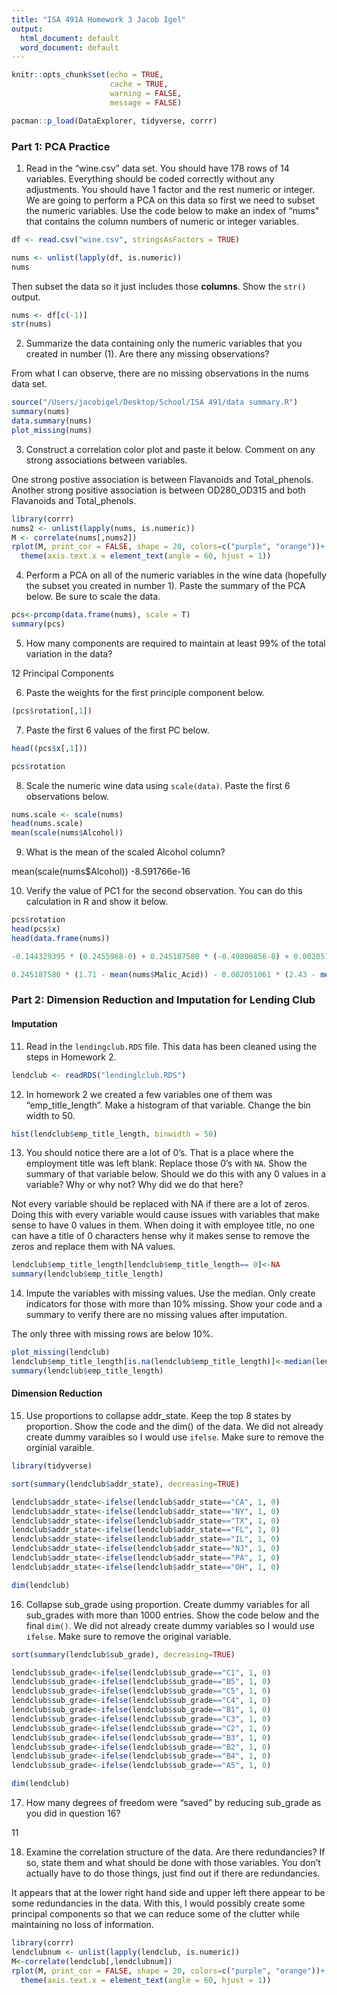 ```yaml
---
title: "ISA 491A Homework 3 Jacob Igel"
output:
  html_document: default
  word_document: default
---
```

```r
knitr::opts_chunk$set(echo = TRUE,
                      cache = TRUE, 
                      warning = FALSE,
                      message = FALSE)
```

```r
pacman::p_load(DataExplorer, tidyverse, corrr)

```



### Part 1: PCA Practice

1. Read in the "wine.csv" data set.  You should have 178 rows of 14 variables. Everything should be coded correctly without any adjustments.  You should have 1 factor and the rest numeric or integer.  We are going to perform a PCA on this data so first we need to subset the numeric variables.  Use the code below to make an index of "nums" that contains the column numbers of numeric or integer variables.

```r
df <- read.csv("wine.csv", stringsAsFactors = TRUE)

nums <- unlist(lapply(df, is.numeric)) 
nums

```

Then subset the data so it just includes those __columns__.  Show the `str()` output.

```r
nums <- df[c(-1)]
str(nums)

```

2. Summarize the data containing only the numeric variables that you created in number (1). Are there any missing observations?

From what I can observe, there are no missing observations in the nums data set.

```r
source("/Users/jacobigel/Desktop/School/ISA 491/data summary.R")
summary(nums)
data.summary(nums)
plot_missing(nums)
```


3. Construct a correlation color plot and paste it below.  Comment on any strong associations between variables.

One strong postive association is between Flavanoids and Total_phenols.
Another strong  positive association is between OD280_OD315 and both Flavanoids and Total_phenols.
```r
library(corrr)
nums2 <- unlist(lapply(nums, is.numeric)) 
M <- correlate(nums[,nums2])
rplot(M, print_cor = FALSE, shape = 20, colors=c("purple", "orange"))+
  theme(axis.text.x = element_text(angle = 60, hjust = 1))

```

4. Perform a PCA on all of the numeric variables in the wine data (hopefully the subset you created in number 1).  Paste the summary of the PCA below. Be sure to scale the data.

```r

pcs<-prcomp(data.frame(nums), scale = T)
summary(pcs)

```



5. How many components are required to maintain at least 99\% of the total variation in the data?

12 Principal Components

6. Paste the weights for the first principle component below.


```r

(pcs$rotation[,1])


```


7. Paste the first 6 values of the first PC below.

```r
head((pcs$x[,1]))

pcs$rotation
```

8. Scale the numeric wine data using `scale(data)`.  Paste the first 6 observations below.

```r
nums.scale <- scale(nums)
head(nums.scale)
mean(scale(nums$Alcohol))
```


9. What is the mean of the scaled Alcohol column?

mean(scale(nums$Alcohol))
-8.591766e-16


10. Verify the value of PC1 for the second observation.  You can do this calculation in R and show it below.

```r
pcs$rotation
head(pcs$x)
head(data.frame(nums))

-0.144329395 * (0.2455968-0) + 0.245187580 * (-0.49800856-0) + 0.002051061(-0.8256672-0) + 0.239320405(-2.4838405-0) + ...

0.245187580 * (1.71 - mean(nums$Malic_Acid)) - 0.002051061 * (2.43 - mean(nums$Ash)) - 0.239320405 * (15.6	 - mean(nums$Ash_Alcalinity)) - 0.141992042 * (127 - mean(nums$Magnesium)) - 0.394660845 * (2.80	- mean(nums$Total_Phenols)) - 0.422934297 * (3.06  - mean(nums$Flavanoids)) - 0.298533103 * (0.28	 - mean(nums$Nonflavanoid_Phenols)) - 0.313429488 * (2.29 - mean(nums$Proanthocyanins)) - 0.088616705 * (5.64 - mean(nums$Color_Intensity)) - 0.296714564 * (1.04 - mean(nums$Hue)) - 0.376167411 * (3.92 - mean(nums$OD280_OD315))- 0.286752227 * (1065 - mean(nums$Proline))
```

### Part 2: Dimension Reduction and Imputation for Lending Club

#### Imputation

11. Read in the `lendingclub.RDS` file.  This data has been cleaned using the steps in Homework 2.

```r
lendclub <- readRDS("lendinglclub.RDS")

```



12. In homework 2 we created a few variables one of them was "emp_title_length".  Make a histogram of that variable.  Change the bin width to 50.  

```r

hist(lendclub$emp_title_length, binwidth = 50)

```

13. You should notice there are a lot of 0's.  That is a place where the employment title was left blank.  Replace those 0's with `NA`.  Show the summary of that variable below.  Should we do this with any 0 values in a variable? Why or why not?  Why did we do that here?

Not every variable should be replaced with NA if there are a lot of zeros. Doing this with every variable would cause issues with variables that make sense to have 0 values in them. When doing it with employee title, no one can have a title of 0 characters hense why it makes
sense to remove the zeros and replace them with NA values.

```r

lendclub$emp_title_length[lendclub$emp_title_length== 0]<-NA
summary(lendclub$emp_title_length)

```

14. Impute the variables with missing values.  Use the median.  Only create indicators for those with more than 10% missing. Show your code and a summary to verify there are no missing values after imputation.

The only three with missing rows are below 10%.

```R
plot_missing(lendclub)
lendclub$emp_title_length[is.na(lendclub$emp_title_length)]<-median(lendclub$emp_title_length, na.rm=TRUE)
summary(lendclub$emp_title_length)

```


#### Dimension Reduction

15. Use proportions to collapse addr_state.  Keep the top 8 states by proportion. Show the code and the dim() of the data. We did not already create dummy varaibles so I would use `ifelse`. Make sure to remove the orginial varaible. 

```R
library(tidyverse)

sort(summary(lendclub$addr_state), decreasing=TRUE)

lendclub$addr_state<-ifelse(lendclub$addr_state=="CA", 1, 0)
lendclub$addr_state<-ifelse(lendclub$addr_state=="NY", 1, 0)
lendclub$addr_state<-ifelse(lendclub$addr_state=="TX", 1, 0)
lendclub$addr_state<-ifelse(lendclub$addr_state=="FL", 1, 0)
lendclub$addr_state<-ifelse(lendclub$addr_state=="IL", 1, 0)
lendclub$addr_state<-ifelse(lendclub$addr_state=="NJ", 1, 0)
lendclub$addr_state<-ifelse(lendclub$addr_state=="PA", 1, 0)
lendclub$addr_state<-ifelse(lendclub$addr_state=="OH", 1, 0)

dim(lendclub)
```

16.  Collapse sub_grade using proportion. Create dummy variables for all sub_grades with more than 1000 entries. Show the code below and the final `dim()`. We did not already create dummy variables so I would use `ifelse`. Make sure to remove the original variable. 

```r

sort(summary(lendclub$sub_grade), decreasing=TRUE)

lendclub$sub_grade<-ifelse(lendclub$sub_grade=="C1", 1, 0)
lendclub$sub_grade<-ifelse(lendclub$sub_grade=="B5", 1, 0)
lendclub$sub_grade<-ifelse(lendclub$sub_grade=="C5", 1, 0)
lendclub$sub_grade<-ifelse(lendclub$sub_grade=="C4", 1, 0)
lendclub$sub_grade<-ifelse(lendclub$sub_grade=="B1", 1, 0)
lendclub$sub_grade<-ifelse(lendclub$sub_grade=="C3", 1, 0)
lendclub$sub_grade<-ifelse(lendclub$sub_grade=="C2", 1, 0)
lendclub$sub_grade<-ifelse(lendclub$sub_grade=="B3", 1, 0)
lendclub$sub_grade<-ifelse(lendclub$sub_grade=="B2", 1, 0)
lendclub$sub_grade<-ifelse(lendclub$sub_grade=="B4", 1, 0)
lendclub$sub_grade<-ifelse(lendclub$sub_grade=="A5", 1, 0)

dim(lendclub)
```




17. How many degrees of freedom were "saved" by reducing sub_grade as you did in question 16?

11

18. Examine the correlation structure of the data.  Are there redundancies?  If so, state them and what should be done with those variables.  You don't actually have to do those things, just find out if there are redundancies. 

It appears that at the lower right hand side and upper left there appear to be some redundancies in the data. With this, I would possibly create some principal components so that we can reduce some of the clutter while maintaining no loss of information. 

```r
library(corrr)
lendclubnum <- unlist(lapply(lendclub, is.numeric)) 
M<-correlate(lendclub[,lendclubnum])
rplot(M, print_cor = FALSE, shape = 20, colors=c("purple", "orange"))+
  theme(axis.text.x = element_text(angle = 60, hjust = 1))

```
